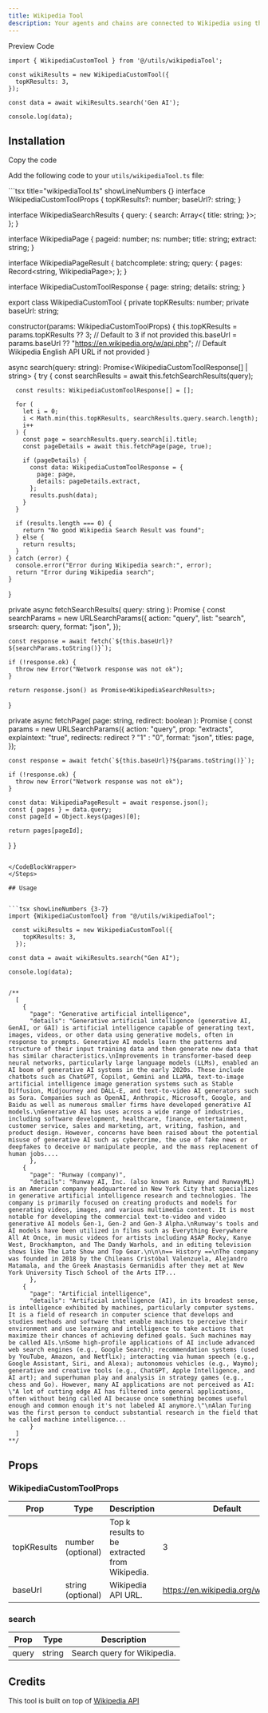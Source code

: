 ```yaml
---
title: Wikipedia Tool
description: Your agents and chains are connected to Wikipedia using the WikipediaCustomTool.
---
```


<Tabs defaultValue="preview">

<TabsList>
  <TabsTrigger value="preview">Preview</TabsTrigger>
  <TabsTrigger value="code">Code</TabsTrigger>
</TabsList>

<TabsContent value="preview">
  <ComponentPreviewTemp>
    <ReRankerDemo />
  </ComponentPreviewTemp>
</TabsContent>

<TabsContent value="code">

<CodeBlockWrapper>

```tsx showLineNumbers {3-7}
import { WikipediaCustomTool } from '@/utils/wikipediaTool';

const wikiResults = new WikipediaCustomTool({
  topKResults: 3,
});

const data = await wikiResults.search('Gen AI');

console.log(data);
```

</CodeBlockWrapper>

</TabsContent>

</Tabs>

## Installation

<Steps>

<Step>Copy the code</Step>

Add the following code to your `utils/wikipediaTool.ts` file:

<CodeBlockWrapper>
```tsx title="wikipediaTool.ts" showLineNumbers {}
interface WikipediaCustomToolProps {
  topKResults?: number;
  baseUrl?: string;
}

interface WikipediaSearchResults {
  query: {
    search: Array<{
      title: string;
    }>;
  };
}

interface WikipediaPage {
  pageid: number;
  ns: number;
  title: string;
  extract: string;
}

interface WikipediaPageResult {
  batchcomplete: string;
  query: {
    pages: Record<string, WikipediaPage>;
  };
}

interface WikipediaCustomToolResponse {
  page: string;
  details: string;
}

export class WikipediaCustomTool {
  private topKResults: number;
  private baseUrl: string;

  constructor(params: WikipediaCustomToolProps) {
    this.topKResults = params.topKResults ?? 3; // Default to 3 if not provided
    this.baseUrl = params.baseUrl ?? "https://en.wikipedia.org/w/api.php"; // Default Wikipedia English API URL if not provided
  }

  async search(query: string): Promise<WikipediaCustomToolResponse[] | string> {
    try {
      const searchResults = await this.fetchSearchResults(query);

      const results: WikipediaCustomToolResponse[] = [];

      for (
        let i = 0;
        i < Math.min(this.topKResults, searchResults.query.search.length);
        i++
      ) {
        const page = searchResults.query.search[i].title;
        const pageDetails = await this.fetchPage(page, true);

        if (pageDetails) {
          const data: WikipediaCustomToolResponse = {
            page: page,
            details: pageDetails.extract,
          };
          results.push(data);
        }
      }

      if (results.length === 0) {
        return "No good Wikipedia Search Result was found";
      } else {
        return results;
      }
    } catch (error) {
      console.error("Error during Wikipedia search:", error);
      return "Error during Wikipedia search";
    }
  }

  private async fetchSearchResults(
    query: string
  ): Promise<WikipediaSearchResults> {
    const searchParams = new URLSearchParams({
      action: "query",
      list: "search",
      srsearch: query,
      format: "json",
    });

    const response = await fetch(`${this.baseUrl}?${searchParams.toString()}`);

    if (!response.ok) {
      throw new Error("Network response was not ok");
    }

    return response.json() as Promise<WikipediaSearchResults>;
  }

  private async fetchPage(
    page: string,
    redirect: boolean
  ): Promise<WikipediaPage> {
    const params = new URLSearchParams({
      action: "query",
      prop: "extracts",
      explaintext: "true",
      redirects: redirect ? "1" : "0",
      format: "json",
      titles: page,
    });

    const response = await fetch(`${this.baseUrl}?${params.toString()}`);

    if (!response.ok) {
      throw new Error("Network response was not ok");
    }

    const data: WikipediaPageResult = await response.json();
    const { pages } = data.query;
    const pageId = Object.keys(pages)[0];

    return pages[pageId];
  }
}


```

</CodeBlockWrapper>
</Steps>

## Usage


```tsx showLineNumbers {3-7}
import {WikipediaCustomTool} from "@/utils/wikipediaTool";

 const wikiResults = new WikipediaCustomTool({
    topKResults: 3,
  });

const data = await wikiResults.search("Gen AI");

console.log(data);


/**
  [
    {
      "page": "Generative artificial intelligence",
      "details": "Generative artificial intelligence (generative AI, GenAI, or GAI) is artificial intelligence capable of generating text, images, videos, or other data using generative models, often in response to prompts. Generative AI models learn the patterns and structure of their input training data and then generate new data that has similar characteristics.\nImprovements in transformer-based deep neural networks, particularly large language models (LLMs), enabled an AI boom of generative AI systems in the early 2020s. These include chatbots such as ChatGPT, Copilot, Gemini and LLaMA, text-to-image artificial intelligence image generation systems such as Stable Diffusion, Midjourney and DALL-E, and text-to-video AI generators such as Sora. Companies such as OpenAI, Anthropic, Microsoft, Google, and Baidu as well as numerous smaller firms have developed generative AI models.\nGenerative AI has uses across a wide range of industries, including software development, healthcare, finance, entertainment, customer service, sales and marketing, art, writing, fashion, and product design. However, concerns have been raised about the potential misuse of generative AI such as cybercrime, the use of fake news or deepfakes to deceive or manipulate people, and the mass replacement of human jobs....
      },
    {
      "page": "Runway (company)",
      "details": "Runway AI, Inc. (also known as Runway and RunwayML) is an American company headquartered in New York City that specializes in generative artificial intelligence research and technologies. The company is primarily focused on creating products and models for generating videos, images, and various multimedia content. It is most notable for developing the commercial text-to-video and video generative AI models Gen-1, Gen-2 and Gen-3 Alpha.\nRunway's tools and AI models have been utilized in films such as Everything Everywhere All At Once, in music videos for artists including A$AP Rocky, Kanye West, Brockhampton, and The Dandy Warhols, and in editing television shows like The Late Show and Top Gear.\n\n\n== History ==\nThe company was founded in 2018 by the Chileans Cristóbal Valenzuela, Alejandro Matamala, and the Greek Anastasis Germanidis after they met at New York University Tisch School of the Arts ITP...
      },
    {
      "page": "Artificial intelligence",
      "details": "Artificial intelligence (AI), in its broadest sense, is intelligence exhibited by machines, particularly computer systems. It is a field of research in computer science that develops and studies methods and software that enable machines to perceive their environment and use learning and intelligence to take actions that maximize their chances of achieving defined goals. Such machines may be called AIs.\nSome high-profile applications of AI include advanced web search engines (e.g., Google Search); recommendation systems (used by YouTube, Amazon, and Netflix); interacting via human speech (e.g., Google Assistant, Siri, and Alexa); autonomous vehicles (e.g., Waymo); generative and creative tools (e.g., ChatGPT, Apple Intelligence, and AI art); and superhuman play and analysis in strategy games (e.g., chess and Go). However, many AI applications are not perceived as AI: \"A lot of cutting edge AI has filtered into general applications, often without being called AI because once something becomes useful enough and common enough it's not labeled AI anymore.\"\nAlan Turing was the first person to conduct substantial research in the field that he called machine intelligence...
      }
  ]
**/
```
## Props

### WikipediaCustomToolProps
| Prop        | Type               | Description                                           | Default                                  |
| ----------- | ------------------ | ----------------------------------------------------- | ---------------------------------------- |
| topKResults | number (optional)  | Top k results to be extracted from Wikipedia.         | 3                                        |
| baseUrl     | string (optional)  | Wikipedia API URL.                                    | https://en.wikipedia.org/w/api.php       |

### search

| Prop   | Type   | Description                |
| ------ | ------ | -------------------------- |
| query  | string | Search query for Wikipedia. |




## Credits

This tool is built on top of [Wikipedia API](https://www.mediawiki.org/wiki/API:Main_page)


